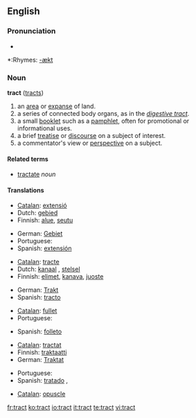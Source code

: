 ==English==

===Pronunciation===
*{{audio|en-us-tract.ogg|Audio (US)}}

*:Rhymes: [[Rhymes:English:-ækt|-ækt]]

===Noun===
'''tract''' ([[tracts]])

# an [[area]] or [[expanse]] of land.
# a series of connected body organs, as in the ''[[digestive tract]]''.
# a small [[booklet]] such as a [[pamphlet]], often for promotional or informational uses.
# a brief [[treatise]] or [[discourse]] on a subject of interest.
# a commentator's view or [[perspective]] on a subject.

====Related terms====
*[[tractate]] ''noun''

====Translations====
{{trans-top|an area}}
*[[Catalan]]: [[extensió]] {{f}}
*Dutch: [[gebied]] {{n}}
*Finnish: [[alue]], [[seutu]]
{{trans-mid}}
*German: [[Gebiet]] {{n}}
*Portuguese: {{t|pt|extensão|m}}
*Spanish: [[extensión]] {{f}}
{{trans-bottom}}

{{trans-top|a series of connected body organs}}
*[[Catalan]]: [[tracte]] {{m}}
*Dutch: [[kanaal]] {{n}}, [[stelsel]] {{n}}
*Finnish: [[elimet]], [[kanava]], [[juoste]]
{{trans-mid}}
*German: [[Trakt]] {{m}}
*Spanish: [[tracto]] {{m}}
{{trans-bottom}}

{{trans-top|a small booklet}}
*[[Catalan]]: [[fullet]] {{m}}
*Portuguese: {{t-|pt|panfleto|m}}
{{trans-mid}}
*Spanish: [[folleto]] {{m}}
{{trans-bottom}}

{{trans-top|a brief treatise}}
*[[Catalan]]: [[tractat]] {{m}}
*Finnish: [[traktaatti]]
*German: [[Traktat]] {{n}}
{{trans-mid}}
*Portuguese: {{t|pt|tratado|m}}
*Spanish: [[tratado]] {{m}}, 
{{trans-bottom}}

{{checktrans}}
*[[Catalan]]: [[opuscle]] {{m}}

[[fr:tract]]
[[ko:tract]]
[[io:tract]]
[[it:tract]]
[[te:tract]]
[[vi:tract]]